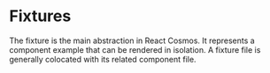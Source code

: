 
# Fixtures

The fixture is the main abstraction in React Cosmos. It represents a component example that can be rendered in isolation. A fixture file is generally colocated with its related component file.

<Cards>
  <Card title="Fixture Modules" href="/docs/fixtures/fixture-modules" />
  <Card title="File Conventions" href="/docs/fixtures/file-conventions" />
  <Card title="Decorators" href="/docs/fixtures/decorators" />
  <Card title="Fixture Inputs" href="/docs/fixtures/fixture-inputs" />
  <Card title="Viewport" href="/docs/fixtures/viewport" />
</Cards>
